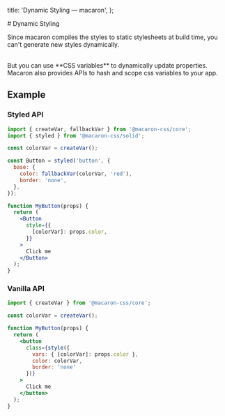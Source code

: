 
  title: 'Dynamic Styling — macaron',
};

<Layout>
# Dynamic Styling

Since macaron compiles the styles to static stylesheets at build time, you can't generate new styles dynamically.

<br />
But you can use **CSS variables** to dynamically update properties. Macaron also
provides APIs to hash and scope css variables to your app.

## Example

### Styled API

```jsx
import { createVar, fallbackVar } from '@macaron-css/core';
import { styled } from '@macaron-css/solid';

const colorVar = createVar();

const Button = styled('button', {
  base: {
    color: fallbackVar(colorVar, 'red'),
    border: 'none',
  },
});

function MyButton(props) {
  return (
    <Button
      style={{
        [colorVar]: props.color,
      }}
    >
      Click me
    </Button>
  );
}
```

### Vanilla API

```jsx
import { createVar } from '@macaron-css/core';

const colorVar = createVar();

function MyButton(props) {
  return (
    <button
      class={style({
        vars: { [colorVar]: props.color },
        color: colorVar,
        border: 'none'
      })}
    >
      Click me
    </button>
  );
}
```

</Layout>
